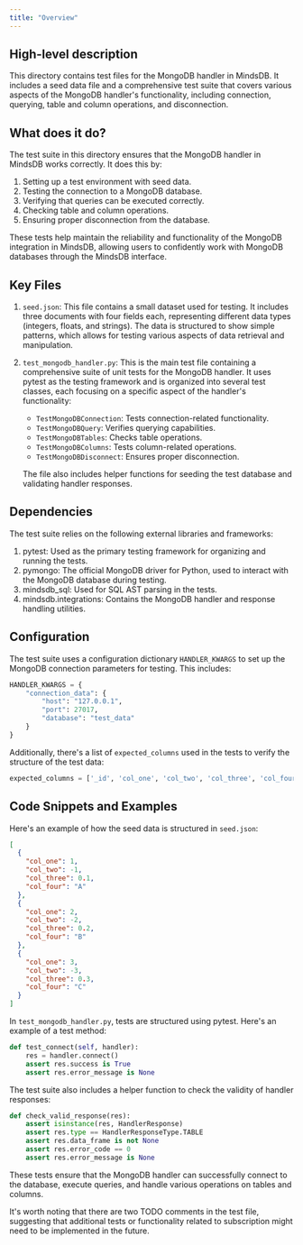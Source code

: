 ```yaml
---
title: "Overview"
---
```


## High-level description
This directory contains test files for the MongoDB handler in MindsDB. It includes a seed data file and a comprehensive test suite that covers various aspects of the MongoDB handler's functionality, including connection, querying, table and column operations, and disconnection.

## What does it do?
The test suite in this directory ensures that the MongoDB handler in MindsDB works correctly. It does this by:

1. Setting up a test environment with seed data.
2. Testing the connection to a MongoDB database.
3. Verifying that queries can be executed correctly.
4. Checking table and column operations.
5. Ensuring proper disconnection from the database.

These tests help maintain the reliability and functionality of the MongoDB integration in MindsDB, allowing users to confidently work with MongoDB databases through the MindsDB interface.

## Key Files

1. `seed.json`: This file contains a small dataset used for testing. It includes three documents with four fields each, representing different data types (integers, floats, and strings). The data is structured to show simple patterns, which allows for testing various aspects of data retrieval and manipulation.

2. `test_mongodb_handler.py`: This is the main test file containing a comprehensive suite of unit tests for the MongoDB handler. It uses pytest as the testing framework and is organized into several test classes, each focusing on a specific aspect of the handler's functionality:

   - `TestMongoDBConnection`: Tests connection-related functionality.
   - `TestMongoDBQuery`: Verifies querying capabilities.
   - `TestMongoDBTables`: Checks table operations.
   - `TestMongoDBColumns`: Tests column-related operations.
   - `TestMongoDBDisconnect`: Ensures proper disconnection.

   The file also includes helper functions for seeding the test database and validating handler responses.

## Dependencies
The test suite relies on the following external libraries and frameworks:

1. pytest: Used as the primary testing framework for organizing and running the tests.
2. pymongo: The official MongoDB driver for Python, used to interact with the MongoDB database during testing.
3. mindsdb_sql: Used for SQL AST parsing in the tests.
4. mindsdb.integrations: Contains the MongoDB handler and response handling utilities.

## Configuration
The test suite uses a configuration dictionary `HANDLER_KWARGS` to set up the MongoDB connection parameters for testing. This includes:

```python
HANDLER_KWARGS = {
    "connection_data": {
        "host": "127.0.0.1",
        "port": 27017,
        "database": "test_data"
    }
}
```

Additionally, there's a list of `expected_columns` used in the tests to verify the structure of the test data:

```python
expected_columns = ['_id', 'col_one', 'col_two', 'col_three', 'col_four']
```

## Code Snippets and Examples

Here's an example of how the seed data is structured in `seed.json`:

```json
[
  {
    "col_one": 1,
    "col_two": -1,
    "col_three": 0.1,
    "col_four": "A"
  },
  {
    "col_one": 2,
    "col_two": -2,
    "col_three": 0.2,
    "col_four": "B"
  },
  {
    "col_one": 3,
    "col_two": -3,
    "col_three": 0.3,
    "col_four": "C"
  }
]
```

In `test_mongodb_handler.py`, tests are structured using pytest. Here's an example of a test method:

```python
def test_connect(self, handler):
    res = handler.connect()
    assert res.success is True
    assert res.error_message is None
```

The test suite also includes a helper function to check the validity of handler responses:

```python
def check_valid_response(res):
    assert isinstance(res, HandlerResponse)
    assert res.type == HandlerResponseType.TABLE
    assert res.data_frame is not None
    assert res.error_code == 0
    assert res.error_message is None
```

These tests ensure that the MongoDB handler can successfully connect to the database, execute queries, and handle various operations on tables and columns.

It's worth noting that there are two TODO comments in the test file, suggesting that additional tests or functionality related to subscription might need to be implemented in the future.